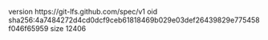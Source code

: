 version https://git-lfs.github.com/spec/v1
oid sha256:4a7484272d4cd0dcf9ceb61818469b029e03def26439829e775458f046f65959
size 12406
